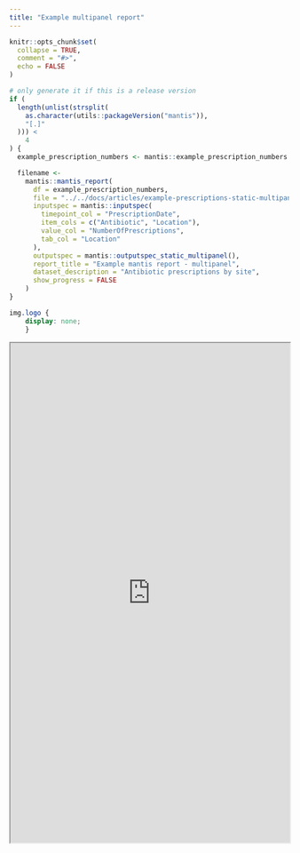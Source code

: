 ---
title: "Example multipanel report"
---

```{r example-options, include = FALSE}
knitr::opts_chunk$set(
  collapse = TRUE,
  comment = "#>",
  echo = FALSE
)
```

```{r generate-report}
# only generate it if this is a release version
if (
  length(unlist(strsplit(
    as.character(utils::packageVersion("mantis")),
    "[.]"
  ))) <
    4
) {
  example_prescription_numbers <- mantis::example_prescription_numbers

  filename <-
    mantis::mantis_report(
      df = example_prescription_numbers,
      file = "../../docs/articles/example-prescriptions-static-multipanel.html",
      inputspec = mantis::inputspec(
        timepoint_col = "PrescriptionDate",
        item_cols = c("Antibiotic", "Location"),
        value_col = "NumberOfPrescriptions",
        tab_col = "Location"
      ),
      outputspec = mantis::outputspec_static_multipanel(),
      report_title = "Example mantis report - multipanel",
      dataset_description = "Antibiotic prescriptions by site",
      show_progress = FALSE
    )
}
```

```{css hide-header-logo, echo=FALSE}
img.logo {
	display: none;
	}
```

```{=html}
<iframe src="https://phuongquan.github.io/mantis/articles/example-prescriptions-static-multipanel.html" width="100%" height="900">
</iframe>
```

